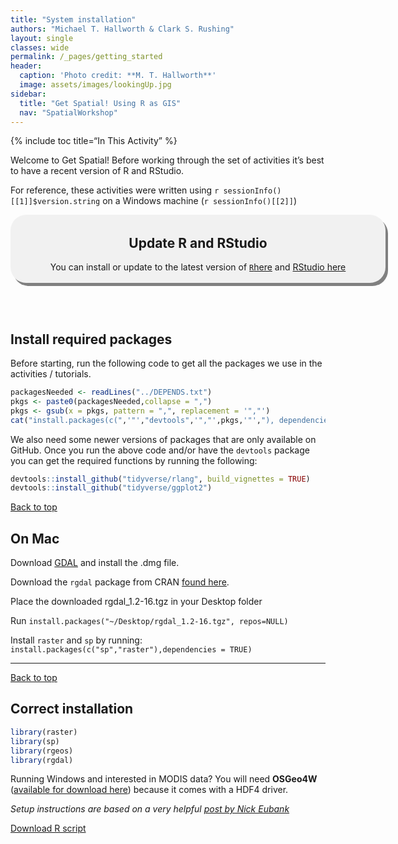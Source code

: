 ```yaml
---
title: "System installation"
authors: "Michael T. Hallworth & Clark S. Rushing"
layout: single
classes: wide
permalink: /_pages/getting_started
header:
  caption: 'Photo credit: **M. T. Hallworth**'
  image: assets/images/lookingUp.jpg
sidebar:
  title: "Get Spatial! Using R as GIS"
  nav: "SpatialWorkshop"
---
```

<a name="TOP"></a>
{% include toc title="In This Activity" %}

Welcome to Get Spatial! Before working through the set of activities it's best to have a recent version of R and RStudio. 

For reference, these activities were written using `r sessionInfo()[[1]]$version.string` on a Windows machine (`r sessionInfo()[[2]]`)

<div style="background-color:rgba(0, 0, 0, 0.0470588); border-radius: 25px; text-align:center; vertical-align: middle; padding:3px 0; width: 600px; margin: auto; box-shadow: 4px 5px gray;">
<h2>Update R and RStudio</h2>
You can install or update to the latest version of <a href="https://cloud.r-project.org/"><code>R</code>here</a> and <a href="https://www.rstudio.com/products/rstudio/download/">RStudio here</a>
</div>
<br>
<br>
<a name="install.packages"></a>

## Install required packages 
Before starting, run the following code to get all the packages we use in the activities / tutorials. 
```r
packagesNeeded <- readLines("../DEPENDS.txt")
pkgs <- paste0(packagesNeeded,collapse = ",")
pkgs <- gsub(x = pkgs, pattern = ",", replacement = '","')
cat("install.packages(c(",'"',"devtools",'","',pkgs,'"',"), dependencies = TRUE)",sep="")
```

We also need some newer versions of packages that are only available on GitHub. Once you run the above code and/or have the <code>devtools</code> package you can get the required functions by running the following:
```r
devtools::install_github("tidyverse/rlang", build_vignettes = TRUE)
devtools::install_github("tidyverse/ggplot2")
```

<a href="#TOP">Back to top</a>

## On Mac 
Download [GDAL](https://trac.osgeo.org/gdal/wiki/DownloadingGdalBinaries) and install the .dmg file. 

Download the `rgdal` package from CRAN [found here](https://cran.r-project.org/web/packages/rgdal/index.html).

Place the downloaded rgdal_1.2-16.tgz in your Desktop folder

Run `install.packages("~/Desktop/rgdal_1.2-16.tgz", repos=NULL)`

Install `raster` and `sp` by running: `install.packages(c("sp","raster"),dependencies = TRUE)`
<br>
<hr>

<a href="#TOP">Back to top</a>

## Correct installation
```r
library(raster)
library(sp)
library(rgeos)
library(rgdal)
```

Running Windows and interested in MODIS data? You will need <strong>OSGeo4W</strong> ([available for download here](https://trac.osgeo.org/osgeo4w/)) because it comes with a HDF4 driver.


*Setup instructions are based on a very helpful [post by Nick Eubank](http://www.nickeubank.com/wp-content/uploads/2015/10/RGIS1_SpatialDataTypes_part0_setup.html)*

<a href="https://raw.githubusercontent.com/mhallwor/mhallwor.github.io/develop/Rscripts/getting_started.R" target="_blank" class="btn btn--info">Download R script</a>